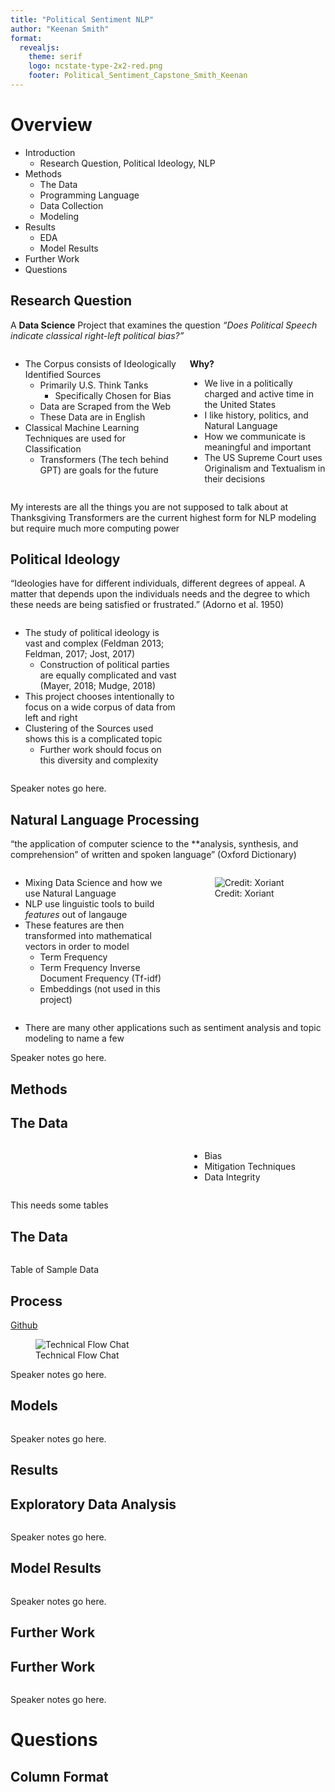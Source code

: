 ```yaml
---
title: "Political Sentiment NLP"
author: "Keenan Smith"
format:
  revealjs:
    theme: serif
    logo: ncstate-type-2x2-red.png
    footer: Political_Sentiment_Capstone_Smith_Keenan 
---
```


# Overview {.smaller}

-   Introduction
    -   Research Question, Political Ideology, NLP
-   Methods
    -   The Data
    -   Programming Language
    -   Data Collection
    -   Modeling
-   Results
    -   EDA
    -   Model Results
-   Further Work
-   Questions

## Research Question {.smaller}

A **Data Science** Project that examines the question *"Does Political Speech indicate classical right-left political bias?"*

:::: {.columns}
::: {.column width="55%"}

- The Corpus consists of Ideologically Identified Sources
  - Primarily U.S. Think Tanks
    - Specifically Chosen for Bias
  - Data are Scraped from the Web
  - These Data are in English
- Classical Machine Learning Techniques are used for Classification
  - Transformers (The tech behind GPT) are goals for the future

:::

::: {.column width="45%"}

**Why?**

- We live in a politically charged and active time in the United States
- I like history, politics, and Natural Language
- How we communicate is meaningful and important
- The US Supreme Court uses Originalism and Textualism in their decisions

:::
::::

::: {.notes}
My interests are all the things you are not supposed to talk about at Thanksgiving
Transformers are the current highest form for NLP modeling but require much more computing power
:::

## Political Ideology {.smaller}

"Ideologies have for different individuals, different degrees of appeal. A matter that depends upon the individuals needs and the degree to which these needs are being satisfied or frustrated." (Adorno et al. 1950)

:::: {.columns}
::: {.column width="55%"}
- The study of political ideology is vast and complex (Feldman 2013; Feldman, 2017; Jost, 2017)
  - Construction of political parties are equally complicated and vast (Mayer, 2018; Mudge, 2018)
- This project chooses intentionally to focus on a wide corpus of data from left and right
- Clustering of the Sources used shows this is a complicated topic
  - Further work should focus on this diversity and complexity
:::

::: {.column width="45%"}
:::
::::

::: {.notes}
Speaker notes go here.
:::

## Natural Language Processing {.smaller}

"the application of computer science to the **analysis, synthesis, and comprehension" of written and spoken language" (Oxford Dictionary)

:::: {.columns}
::: {.column width="55%"}

- Mixing Data Science and how we use Natural Language
- NLP use linguistic tools to build *features* out of langauge
- These features are then transformed into mathematical vectors in order to model
  - Term Frequency
  - Term Frequency Inverse Document Frequency (Tf-idf)
  - Embeddings (not used in this project)
  
:::

::: {.column width="45%"}
![Credit: Xoriant](images/nlp_picture.png)
:::
::::

- There are many other applications such as sentiment analysis and topic modeling to name a few

::: {.notes}
Speaker notes go here.
:::

## Methods

## The Data {.smaller}

:::: {.columns}
::: {.column width="55%"}

:::

::: {.column width="45%"}
- Bias
- Mitigation Techniques
- Data Integrity
:::
::::

::: {.notes}
This needs some tables
:::

## The Data {.smaller}

```r

```

::: {.notes}
Table of Sample Data
:::

## Process {.smaller}

[Github](https://github.com/keenan-smith-data/political-sentiment)

![Technical Flow Chat](Flow Chart.drawio.png)

::: {.notes}
Speaker notes go here.
:::

## Models {.smaller}

:::: {.columns}
::: {.column width="55%"}
:::

::: {.column width="45%"}
:::
::::

::: {.notes}
Speaker notes go here.
:::

## Results

## Exploratory Data Analysis {.smaller}

:::: {.columns}
::: {.column width="55%"}
:::

::: {.column width="45%"}
:::
::::

::: {.notes}
Speaker notes go here.
:::

## Model Results {.smaller}

:::: {.columns}
::: {.column width="55%"}
:::

::: {.column width="45%"}
:::
::::

::: {.notes}
Speaker notes go here.
:::

## Further Work

## Further Work {.smaller}

:::: {.columns}
::: {.column width="55%"}
:::

::: {.column width="45%"}
:::
::::

::: {.notes}
Speaker notes go here.
:::

# Questions

## Column Format {.smaller}

:::: {.columns}
::: {.column width="55%"}
:::

::: {.column width="45%"}
:::
::::

